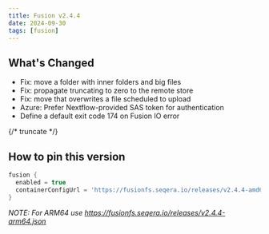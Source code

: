 ```yaml
---
title: Fusion v2.4.4
date: 2024-09-30
tags: [fusion]
---
```


## What's Changed

- Fix: move a folder with inner folders and big files
- Fix: propagate truncating to zero to the remote store
- Fix: move that overwrites a file scheduled to upload
- Azure: Prefer Nextflow-provided SAS token for authentication
- Define a default exit code 174 on Fusion IO error

{/* truncate */}

## How to pin this version

```groovy
fusion {
  enabled = true
  containerConfigUrl = 'https://fusionfs.seqera.io/releases/v2.4.4-amd64.json'
}
```

_NOTE: For ARM64 use https://fusionfs.seqera.io/releases/v2.4.4-arm64.json_
